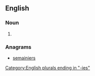 ==English==

===Noun===
{{head|en|noun plural form}}

# {{plural of|seminary|lang=en}}

===Anagrams===
* [[semainiers#English|semainiers]]

[[Category:English plurals ending in "-ies"]]